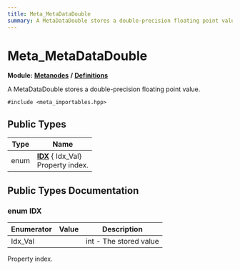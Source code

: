```yaml
---
title: Meta_MetaDataDouble
summary: A MetaDataDouble stores a double-precision floating point value. 
---
```


# Meta_MetaDataDouble

**Module:** **[Metanodes](../../modules/metanodes/index.mdx)** **/** **[Definitions](../../modules/metanodes/definitions.mdx)**

A MetaDataDouble stores a double-precision floating point value. 

`#include <meta_importables.hpp>`

## Public Types

| Type           | Name           |
| -------------- | -------------- |
| enum| **[IDX](#enum-idx)** { Idx_Val}<br />Property index.  |

## Public Types Documentation

### enum IDX

| Enumerator | Value | Description |
| ---------- | ----- | ----------- |
| Idx_Val | | int - The stored value   |

Property index. 
